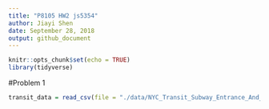 ```yaml
---
title: "P8105 HW2 js5354"
author: Jiayi Shen
date: September 28, 2018
output: github_document
---
```


```r
knitr::opts_chunk$set(echo = TRUE)
library(tidyverse)
```

#Problem 1
```r
transit_data = read_csv(file = "./data/NYC_Transit_Subway_Entrance_And_Exit_Data.csv")

```


